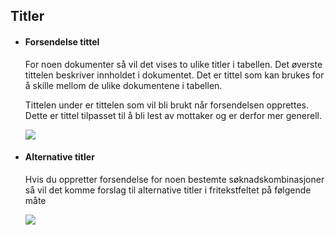 
## Titler
* #### Forsendelse tittel
    For noen dokumenter så vil det vises to ulike titler i tabellen. 
    Det øverste tittelen beskriver innholdet i dokumentet. Det er tittel som kan brukes for å skille mellom de ulike dokumentene i tabellen.

    Tittelen under er tittelen som vil bli brukt når forsendelsen opprettes. Dette er tittel tilpasset til å bli lest av mottaker og er derfor mer generell.

    <img className="border-1 border-solid border-blue-50 mb-2" src={dokumentvalgTittel} />
* #### Alternative titler
    Hvis du oppretter forsendelse for noen bestemte søknadskombinasjoner så vil det komme forslag til alternative titler i fritekstfeltet på følgende måte

    <img className="border-1 border-solid border-blue-50 mb-2" src={valgbarTittel} />

